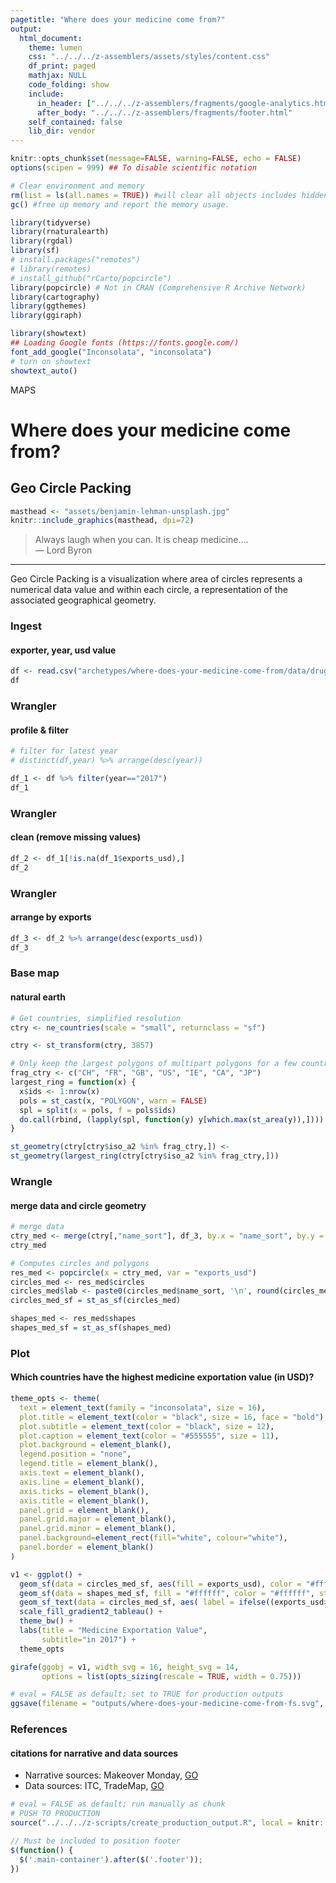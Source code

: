 ```yaml
---
pagetitle: "Where does your medicine come from?"
output: 
  html_document:
    theme: lumen
    css: "../../../z-assemblers/assets/styles/content.css"
    df_print: paged
    mathjax: NULL
    code_folding: show
    include:
      in_header: ["../../../z-assemblers/fragments/google-analytics.html", "../../../z-assemblers/fragments/header.html"]
      after_body: "../../../z-assemblers/fragments/footer.html"
    self_contained: false
    lib_dir: vendor
---
```


```r

knitr::opts_chunk$set(message=FALSE, warning=FALSE, echo = FALSE)
options(scipen = 999) ## To disable scientific notation

# Clear environment and memory
rm(list = ls(all.names = TRUE)) #will clear all objects includes hidden objects.
gc() #free up memory and report the memory usage.

library(tidyverse)
library(rnaturalearth)
library(rgdal)
library(sf)
# install.packages("remotes")
# library(remotes)
# install_github("rCarto/popcircle")
library(popcircle) # Not in CRAN (Comprehensive R Archive Network)
library(cartography)
library(ggthemes)
library(ggiraph)

library(showtext)
## Loading Google fonts (https://fonts.google.com/)
font_add_google("Inconsolata", "inconsolata")
# turn on showtext
showtext_auto()

```

<div class="activity">
MAPS  
</div>

# Where does your medicine come from?
## Geo Circle Packing

```r

masthead <- "assets/benjamin-lehman-unsplash.jpg"
knitr::include_graphics(masthead, dpi=72)

```


> Always laugh when you can. It is cheap medicine....\
--- Lord Byron\

***

Geo Circle Packing is a visualization where area of circles represents a numerical data value and within each circle, a representation of the associated geographical geometry.

### Ingest
#### exporter, year, usd value


```r

df <- read.csv("archetypes/where-does-your-medicine-come-from/data/drug_medicine_exports.csv", header = TRUE)
df

```


### Wrangler
#### profile & filter


```r

# filter for latest year
# distinct(df,year) %>% arrange(desc(year))

df_1 <- df %>% filter(year=="2017")
df_1

```


### Wrangler
#### clean (remove missing values)


```r

df_2 <- df_1[!is.na(df_1$exports_usd),]
df_2 

```


### Wrangler
#### arrange by exports


```r

df_3 <- df_2 %>% arrange(desc(exports_usd))
df_3 

```


### Base map
#### natural earth


```r

# Get countries, simplified resolution
ctry <- ne_countries(scale = "small", returnclass = "sf")

ctry <- st_transform(ctry, 3857)

# Only keep the largest polygons of multipart polygons for a few countries
frag_ctry <- c("CH", "FR", "GB", "US", "IE", "CA", "JP")
largest_ring = function(x) {
  x$ids <- 1:nrow(x)
  pols = st_cast(x, "POLYGON", warn = FALSE)
  spl = split(x = pols, f = pols$ids)
  do.call(rbind, (lapply(spl, function(y) y[which.max(st_area(y)),])))
}

st_geometry(ctry[ctry$iso_a2 %in% frag_ctry,]) <-
st_geometry(largest_ring(ctry[ctry$iso_a2 %in% frag_ctry,]))

```


### Wrangle
#### merge data and circle geometry


```r

# merge data
ctry_med <- merge(ctry[,"name_sort"], df_3, by.x = "name_sort", by.y = "exporter" )
ctry_med

# Computes circles and polygons
res_med <- popcircle(x = ctry_med, var = "exports_usd")
circles_med <- res_med$circles
circles_med$lab <- paste0(circles_med$name_sort, '\n', round(circles_med$exports_usd/100000000))
circles_med_sf = st_as_sf(circles_med)

shapes_med <- res_med$shapes
shapes_med_sf = st_as_sf(shapes_med)

```


### Plot
#### Which countries have the highest medicine exportation value (in USD)?


```r

theme_opts <- theme(
  text = element_text(family = "inconsolata", size = 16), 
  plot.title = element_text(color = "black", size = 16, face = "bold"),
  plot.subtitle = element_text(color = "black", size = 12),
  plot.caption = element_text(color = "#555555", size = 11),
  plot.background = element_blank(),
  legend.position = "none",
  legend.title = element_blank(),
  axis.text = element_blank(),
  axis.line = element_blank(),
  axis.ticks = element_blank(),
  axis.title = element_blank(),
  panel.grid = element_blank(),
  panel.grid.major = element_blank(),
  panel.grid.minor = element_blank(),
  panel.background=element_rect(fill="white", colour="white"),
  panel.border = element_blank()
)

v1 <- ggplot() +
  geom_sf(data = circles_med_sf, aes(fill = exports_usd), color = "#ffffff", stroke = 0.5 ) +
  geom_sf(data = shapes_med_sf, fill = "#ffffff", color = "#ffffff", stroke = 0.25 ) +
  geom_sf_text(data = circles_med_sf, aes( label = ifelse((exports_usd>1200000000),name_sort, "")), size=3, color = 'black', family = "inconsolata") +
  scale_fill_gradient2_tableau() +
  theme_bw() +
  labs(title = "Medicine Exportation Value", 
       subtitle="in 2017") +
  theme_opts

girafe(ggobj = v1, width_svg = 16, height_svg = 14,
       options = list(opts_sizing(rescale = TRUE, width = 0.75)))

```



```r

# eval = FALSE as default; set to TRUE for production outputs
ggsave(filename = "outputs/where-does-your-medicine-come-from-fs.svg", plot = v1, width=16, height=14)

```


### References
#### citations for narrative and data sources

* Narrative sources: Makeover Monday, [GO](https://data.world/makeovermonday/2018w8-where-does-your-medicine-come-from){target="_blank"}
* Data sources: ITC, TradeMap, [GO](https://www.trademap.org/Country_SelProduct_TS.aspx?nvpm=1%7c%7c%7c%7c%7cTOTAL%7c%7c%7c2%7c1%7c1%7c2%7c2%7c1%7c2%7c1%7c%7c1){target="_blank"}


```r

# eval = FALSE as default; run manually as chunk
# PUSH TO PRODUCTION
source("../../../z-scripts/create_production_output.R", local = knitr::knit_global())

```



```js

// Must be included to position footer
$(function() {
  $('.main-container').after($('.footer'));
})

```
